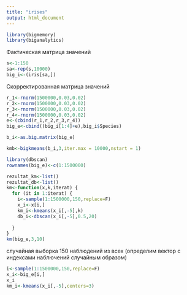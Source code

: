 ```yaml
---
title: "irises"
output: html_document
---
```


```r
library(bigmemory)
library(biganalytics)
```

Фактическая матрица значений
```r
s<-1:150
sa<-rep(s,10000)
big_i<-(iris[sa,])
```
Скорректированная матрица значений
```r
r_1<-rnorm(1500000,0.03,0.02)
r_2<-rnorm(1500000,0.03,0.02)
r_3<-rnorm(1500000,0.03,0.02)
r_4<-rnorm(1500000,0.03,0.02)
e<-(cbind(r_1,r_2,r_3,r_4))
big_e<-cbind((big_i[1:4]+e),big_i$Species)
```


```r
b_i<-as.big.matrix(big_e)
```

```r
kmb<-bigkmeans(b_i,3,iter.max = 10000,nstart = 1)
```
```r
library(dbscan)
rownames(big_e)<-c(1:1500000)
```

```r
rezultat_km<-list()
rezultat_db<-list()
km<-function(x,k,iterat) {
  for (it in 1:iterat) {
    i<-sample(1:1500000,150,replace=F)
    x_i<-x[i,]
    km_i<-kmeans(x_i[,-5],k)
    db_i<-dbscan(x_i[,-5],0.5,20)
    
  }
}
km(big_e,3,10)
```

случайная выборка 150 наблюдений из всех (определим вектор с индексами наблючений случайным образом)
```r
i<-sample(1:1500000,150,replace=F)
x_i<-big_e[i,]
x_i
km_i<-kmeans(x_i[,-5],centers=3)
```

